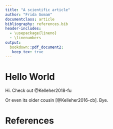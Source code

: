 ```yaml
---
title: "A scientific article"
author: "Frida Gomam"
documentclass: article
bibliography: references.bib
header-includes:
  - \usepackage{lineno}
  - \linenumbers
output:
  bookdown::pdf_document2:
   keep_tex: true
---
```


# Hello World

Hi. Check out @Kelleher2018-fu

Or even its older cousin [@Kelleher2016-cb]. Bye.

<!-- If you need PDF output, uncomment bookdown::pdf_book above in YAML. You will need a LaTeX installation, e.g., https://yihui.name/tinytex/ -->

# References

<!-- always show up last and you must provide your own section header -->
